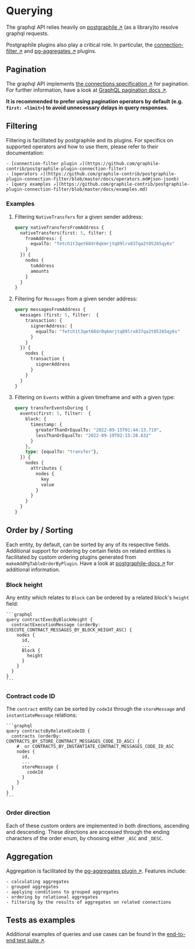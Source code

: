 # Querying

The graphql API relies heavily on [postgraphile ↗️](https://www.graphile.org/postgraphile/usage-library/) (as a library)to resolve graphql requests.

Postgraphile plugins also play a critical role. In particular, the [connection-filter ↗️](https://github.com/graphile-contrib/postgraphile-plugin-connection-filter) and [pg-aggregates ↗️](https://github.com/graphile/pg-aggregates) plugins.

## Pagination

The graphql API implements [the connections specification ↗️](https://relay.dev/graphql/connections.htm) for pagination. For further information, have a look at [GraphQL pagination docs ↗️](https://graphql.org/learn/pagination/#end-of-list-counts-and-connections).

**It is recommended to prefer using pagination operators by default (e.g. `first: <limit>`) to avoid unnecessary delays in query responses.**

## Filtering

Filtering is facilitated by postgraphile and its plugins. For specifics on supported operators and how to use them, please refer to their documentation:

    - [connection-filter plugin ↗️](https://github.com/graphile-contrib/postgraphile-plugin-connection-filter)
    - [operators ↗️](https://github.com/graphile-contrib/postgraphile-plugin-connection-filter/blob/master/docs/operators.md#json-jsonb)
    - [query examples ↗️](https://github.com/graphile-contrib/postgraphile-plugin-connection-filter/blob/master/docs/examples.md)

### Examples

1. Filtering `NativeTransfers` for a given sender address:

    ```graphql
    query nativeTransfersFromAddress {
      nativeTransfers(first: 5, filter: {
        fromAddress: {
          equalTo: "fetch1t3qet68dr0qkmrjtq89lrx837qa2t05265qy6s"
        }
      }) {
        nodes {
          toAddress
          amounts
        }
      }
    }
    ```

2. Filtering for `Messages` from a given sender address:

    ```graphql
    query messagesFromAddress {
      messages (first: 5, filter:  {
        transaction: {
          signerAddress: {
            equalTo: "fetch1t3qet68dr0qkmrjtq89lrx837qa2t05265qy6s"
          }
        }
      }) {
        nodes {
          transaction {
            signerAddress
          }
        }
      }
    }
    ```

3. Filtering on `Events` within a given timeframe and with a given type:

    ```graphql
    query transferEventsDuring {
      events(first: 5, filter:  {
        block: {
          timestamp: {
            greaterThanOrEqualTo: "2022-09-15T01:44:13.719",
            lessThanOrEqualTo: "2022-09-19T02:15:28.632"
          }
        },
        type: {equalTo: "transfer"},
      }) {
        nodes {
          attributes {
            nodes {
              key
              value
            }
          }
        }
      }
    }
    ```

## Order by / Sorting

Each entity, by default, can be sorted by any of its respective fields. Additional support for ordering by certain fields on related entities is facilitated by custom ordering plugins generated from `makeAddPgTableOrderByPlugin`. Have a look at  [postgraphile-docs ↗️](https://www.graphile.org/postgraphile/make-add-pg-table-order-by-plugin/) for additional information.

### Block height

Any entity which relates to `Block` can be ordered by a related block's `height` field:

    ```graphql
    query contractExecByBlockHeight {
      contractExecutionMessage (orderBy: EXECUTE_CONTRACT_MESSAGES_BY_BLOCK_HEIGHT_ASC) {
        nodes {
          id,
          ...
          Block {
            height
          }
        }
      }
    }
    ```

### Contract code ID

The `contract` entity can be sorted by `codeId` through the `storeMessage` and `instantiateMessage` relations:

    ```graphql
    query contractsByRelatedCodeID {
      contracts (orderBy: CONTRACTS_BY_STORE_CONTRACT_MESSAGES_CODE_ID_ASC) {
        #  or CONTRACTS_BY_INSTANTIATE_CONTRACT_MESSAGES_CODE_ID_ASC
        nodes {
          id,
          ...
          storeMessage {
            codeId
          }
        }
      }
    }
    ```

### Order direction

Each of these custom orders are implemented in both directions, ascending and descending. These directions are accessed through the ending characters of the order enum, by choosing either `_ASC` and `_DESC`.

## Aggregation

Aggregation is facilitated by the [pg-aggregates plugin ↗️](https://github.com/graphile/pg-aggregates).
Features include:

    - calculating aggregates
    - grouped aggregates
    - applying conditions to grouped aggregates
    - ordering by relational aggregates
    - filtering by the results of aggregates on related connections

## Tests as examples

Additional examples of queries and use cases can be found in the [end-to-end test suite ↗️](https://github.com/fetchai/ledger-subquery/blob/main/test).
